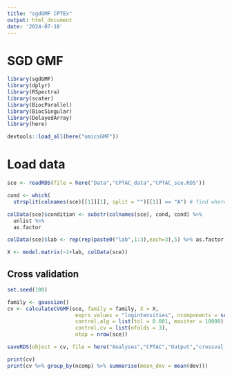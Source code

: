 ```yaml
---
title: "sgdGMF CPTEx"
output: html_document
date: '2024-07-18'
---
```

# SGD GMF

```r
library(sgdGMF)
library(dplyr)
library(RSpectra)
library(scater)
library(BiocParallel)
library(BiocSingular)
library(DelayedArray)
library(here)

devtools::load_all(here("omicsGMF"))

```

# Load data
```r
sce <- readRDS(file = here("Data","CPTAC_data","CPTAC_sce.RDS"))

cond <- which(
  strsplit(colnames(sce)[[1]][1], split = "")[[1]] == "A") # find where condition is stored

colData(sce)$condition <- substr(colnames(sce), cond, cond) %>%
  unlist %>%  
  as.factor

colData(sce)$lab <- rep(rep(paste0("lab",1:3),each=3),5) %>% as.factor

X <- model.matrix(~1+lab, colData(sce))
```


## Cross validation
```r
set.seed(100)

family <- gaussian()
cv <- calculateCVGMF(sce, family = family, X = X, 
                      exprs_values = "logintensities", ncomponents = seq(1,10,1), 
                      control.alg = list(tol = 0.001, maxiter = 10000), 
                      control.cv = list(nfolds = 3),
                      ntop = nrow(sce))

```

```r
saveRDS(object = cv, file = here("Analyses","CPTAC","Output","crossval_batch.RDS"))

```

```r
print(cv)
print(cv %>% group_by(ncomp) %>% summarise(mean_dev = mean(dev)))

```





